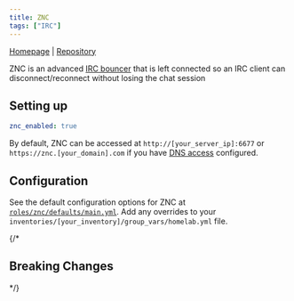 ```yaml
---
title: ZNC
tags: ["IRC"]
---
```



[Homepage](https://znc.in/) |
[Repository](https://github.com/znc/znc)

<Tags tags={frontmatter.tags} />

ZNC is an advanced [IRC bouncer](http://en.wikipedia.org/wiki/BNC_%28software%29#IRC) that is left connected so an IRC client can disconnect/reconnect without losing the chat session

## Setting up

```yaml title="inventories/homelab/group_vars/homelab.yml"
znc_enabled: true
```

By default, ZNC can be accessed at `http://[your_server_ip]:6677` or `https://znc.[your_domain].com` if you have [DNS access](../../guides/dns-access/) configured.

## Configuration

See the default configuration options for ZNC at [`roles/znc/defaults/main.yml`](https://github.com/Dylancyclone/ansible-homelab-orchestration/blob/main/roles/znc/defaults/main.yml).
Add any overrides to your `inventories/[your_inventory]/group_vars/homelab.yml` file.

{/* 

## Breaking Changes

*/}
